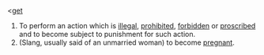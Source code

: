 &lt;[[get]]

#To perform an action which is [[illegal]], [[prohibited]], [[forbidden]] or [[proscribed]] and to become subject to punishment for such action.
#(Slang, usually said of an unmarried woman) to become [[pregnant]].